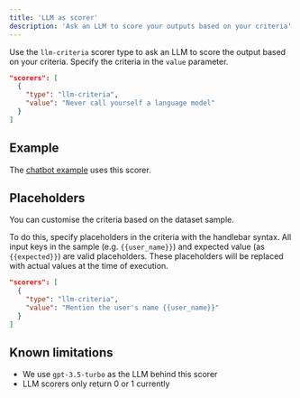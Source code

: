 ```yaml
---
title: 'LLM as scorer'
description: 'Ask an LLM to score your outputs based on your criteria'
---
```


Use the `llm-criteria` scorer type to ask an LLM to score the output based on
your criteria. Specify the criteria in the `value` parameter.

```json
"scorers": [
  {
    "type": "llm-criteria",
    "value": "Never call yourself a language model"
  }
]
```

## Example

The [chatbot example](https://github.com/empirical-run/empirical/tree/main/examples/chatbot) uses this scorer.

## Placeholders

You can customise the criteria based on the dataset sample.

To do this, specify placeholders in the criteria with the handlebar syntax. All input
keys in the sample (e.g. `{{user_name}}`) and expected value (as `{{expected}}`) are
valid placeholders. These placeholders will be replaced with actual values at the time of execution.

```json
"scorers": [
  {
    "type": "llm-criteria",
    "value": "Mention the user's name {{user_name}}"
  }
]
```

## Known limitations

- We use `gpt-3.5-turbo` as the LLM behind this scorer
- LLM scorers only return 0 or 1 currently
